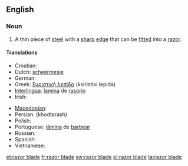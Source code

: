 ==English==

===Noun===
{{en-noun}}

# A thin piece of [[steel]] with a [[sharp]] [[edge]] that can be [[fitted]] into a [[razor]].

====Translations====
{{trans-top|razor blade}}
* Croatian: {{t|hr|žilet|m}}
* Dutch: [[scheermesje]] {{n}}
* German: {{t+|de|Rasierklinge|f}}
* Greek: [[ξυριστική λεπίδα]] (ksiristiki lepida) {{f}}
* [[Interlingua]]: [[lamina]] de [[rasorio]]
* Irish: {{t|ga|lann rásúir|f}}
{{trans-mid}}
* [[Macedonian]]: {{t|mk|жилет|m|tr=žilét|sc=Cyrl|xs=Macedonian}}
* Persian: {{fa-Arab|[[خودتراش]]}} (khodtarash)
* Polish: {{t+|pl|żyletka|f}}
* Portuguese: [[lâmina]] de [[barbear]] {{f}}
* Russian: {{t+|ru|лезвие|n|sc=Cyrl}}
* Spanish: {{t+|es|cuchilla|f}}
* Vietnamese: {{t|vi|lươi lam}}
{{trans-bottom}}

[[et:razor blade]]
[[fr:razor blade]]
[[sw:razor blade]]
[[pl:razor blade]]
[[ta:razor blade]]